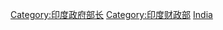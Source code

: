 {{Commonscat|Finance Ministers of India}}

[[Category:印度政府部长|Category:印度政府部长]]
[[Category:印度财政部|Category:印度财政部]]
[[Category:各国财政部长|India]]
